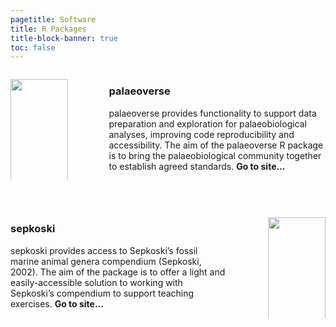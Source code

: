 ```yaml
---
pagetitle: Software
title: R Packages
title-block-banner: true
toc: false
---
```


::: columns
::: {.column width="20%"}
[![](images/palaeoverse-pkg.png){fig-align="left" width="100%"}](https://github.com/palaeoverse-community/palaeoverse)
:::

::: {.column width="5%"}
<!-- empty column to create gap -->
:::

::: {.column width="75%"}
::: justify
### <a href="http://palaeoverse.org" style="text-decoration: none">**palaeoverse**</a>

palaeoverse provides functionality to support data preparation and exploration for palaeobiological analyses, improving code reproducibility and accessibility. The aim of the palaeoverse R package is to bring the palaeobiological community together to establish agreed standards. <a href="http://palaeoverse.org" style="text-decoration: none">**Go to site...**</a>
:::
:::
:::

<br>

::: columns
::: {.column width="75%"}
::: justify
### <a href="http://sepkoski.palaeoverse.org" style="text-decoration: none">**sepkoski**</a>

sepkoski provides access to Sepkoski's fossil marine animal genera compendium (Sepkoski, 2002). The aim of the package is to offer a light and easily-accessible solution to working with Sepkoski's compendium to support teaching exercises. <a href="http://sepkoski.palaeoverse.org" style="text-decoration: none">**Go to site...**</a>
:::
:::

::: {.column width="5%"}
<!-- empty column to create gap -->
:::

::: {.column width="20%"}
[![](images/sepkoski-pkg.png){fig-align="left" width="100%"}](https://sepkoski.palaeoverse.org)
:::
:::
